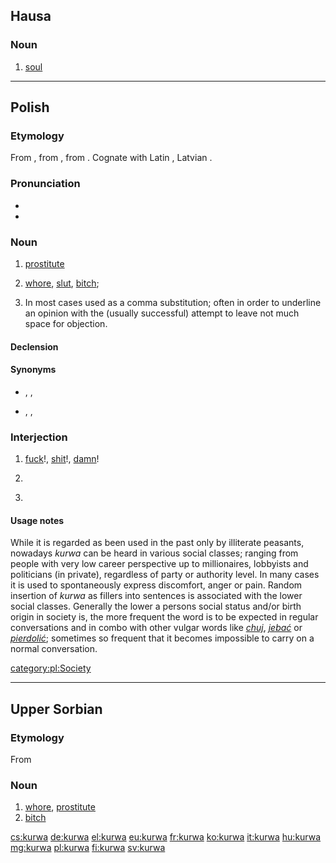 {{also|kurwą|kurva}}
==Hausa==

===Noun===
{{head|ha|noun|g=f|head=kùrwā}}

# [[soul]]

----

==Polish==

===Etymology===
From {{inh|pl|sla-pro|*kury}}, from {{m|ine-pro|*keh₂ros||loved}}, from {{m|ine-pro|*keh₂-}}. Cognate with Latin {{m|la|cārus}}, Latvian {{m|lv|kārs}}.

===Pronunciation===
* {{IPA|/ˈkurva/|lang=pl}}
* {{audio|Pl-kurwa.ogg|audio|lang=pl}}

===Noun===
{{pl-noun|f}}

# {{lb|pl|vulgar}} [[prostitute]]
# {{lb|pl|offensive|vulgar}} [[whore]], [[slut]], [[bitch]]; {{non-gloss definition|term of abuse for women}}
# {{lb|pl|offensive|vulgar}} In most cases used as a comma substitution; often in order to underline an opinion with the (usually successful) attempt to leave not much space for objection.

====Declension====
{{pl-decl-noun-f|genp=kurew}}

====Synonyms====
* {{sense|prostitute}} {{l|pl|dziwka}}, {{l|pl|prostytutka}}, {{l|pl|tirówka}}
* {{sense|slut}} {{l|pl|suka}}, {{l|pl|szmata}}, {{l|pl|zdzira}}

===Interjection===
{{head|pl|interjection}}

# {{lb|pl|vulgar}} [[fuck]]!, [[shit]]!, [[damn]]!
#: {{ux|pl|'''Kurwa''', mówiłem, żebyś tego nie ruszał!|'''Fuck'''! I told you not to touch this!}}
# {{lb|pl|vulgar}} {{non-gloss definition|used as intensifier}}
#: {{ux|pl|Do każdej pierdółki potrzebna jest zgoda kierownika? To już jest, '''kurwa''', jakiś absurd.|You need the manager's approval even for the most trivial shit? That's just '''fucking''' absurd.}}
# {{lb|pl|vulgar}} {{non-gloss definition|used as filler}}
#: {{ux|pl|Dušan '''kurwa''' zamknij kibel!|Dušan '''fucking''' close the toilet!}}

====Usage notes====
While it is regarded as been used in the past only by illiterate peasants, nowadays ''kurwa'' can be heard in various social classes; ranging from people with very low career perspective up to millionaires, lobbyists and politicians (in private), regardless of party or authority level.
In many cases it is used to spontaneously express discomfort, anger or pain.
Random insertion of ''kurwa'' as fillers into sentences is associated with the lower social classes.
Generally the lower a persons social status and/or birth origin in society is, the more frequent the word is to be expected in regular conversations and in combo with other vulgar words like ''[[chuj]]'', ''[[jebać]]'' or ''[[pierdolić]]''; sometimes so frequent that it becomes impossible to carry on a normal conversation.

[[category:pl:Society]]

----

==Upper Sorbian==

===Etymology===
From {{inh|hsb|sla-pro|*kury}}

===Noun===
{{head|hsb|noun|g=f}}

# [[whore]], [[prostitute]]
# [[bitch]]

[[cs:kurwa]]
[[de:kurwa]]
[[el:kurwa]]
[[eu:kurwa]]
[[fr:kurwa]]
[[ko:kurwa]]
[[it:kurwa]]
[[hu:kurwa]]
[[mg:kurwa]]
[[pl:kurwa]]
[[fi:kurwa]]
[[sv:kurwa]]